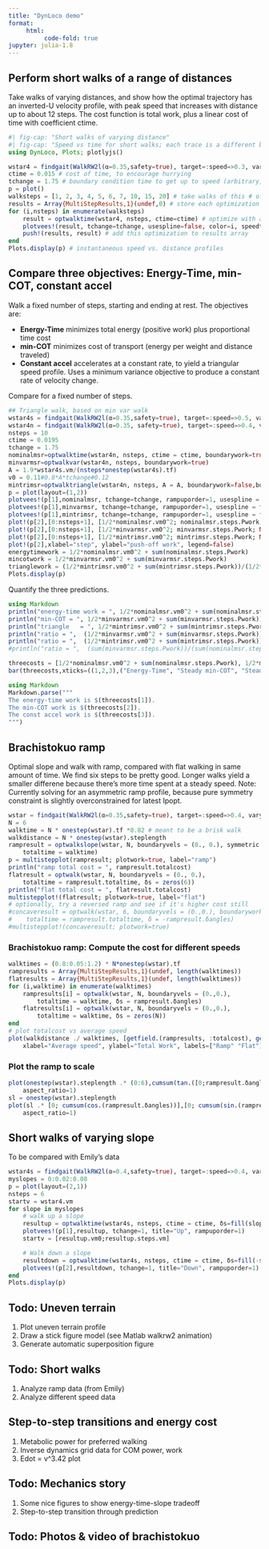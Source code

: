 ```yaml
---
title: "DynLoco demo"
format: 
     html:
          code-fold: true
jupyter: julia-1.8
---
```

## Perform short walks of a range of distances
Take walks of varying distances, and show how the optimal trajectory has an inverted-U 
velocity profile, with peak speed that increases with distance up to about 12 steps.
The cost function is total work, plus a linear cost of time with coefficient ctime.

```julia
#| fig-cap: "Short walks of varying distance"
#| fig-cap: "Speed vs time for short walks; each trace is a different bout distance"
using DynLoco, Plots; plotlyjs()

wstar4 = findgait(WalkRW2l(α=0.35,safety=true), target=:speed=>0.3, varying=:P)
ctime = 0.015 # cost of time, to encourage hurrying
tchange = 1.75 # boundary condition time to get up to speed (arbitrary, excluded from optimization) 
p = plot() 
walksteps = [1, 2, 3, 4, 5, 6, 7, 10, 15, 20] # take walks of this # of steps
results = Array{MultiStepResults,1}(undef,0) # store each optimization result here
for (i,nsteps) in enumerate(walksteps)
    result = optwalktime(wstar4, nsteps, ctime=ctime) # optimize with a cost of time
    plotvees!(result, tchange=tchange, usespline=false, color=i, speedtype=:shortwalks, rampuporder=1, markersize=2) # plot instantaneous body speed vs. time
    push!(results, result) # add this optimization to results array
end
Plots.display(p) # instantaneous speed vs. distance profiles
```
## Compare three objectives: Energy-Time, min-COT, constant accel
Walk a fixed number of steps, starting and ending at rest. The
objectives are:

* **Energy-Time** minimizes total energy (positive work) plus proportional time cost
* **min-COT** minimizes cost of transport (energy per weight and distance traveled)
* **Constant accel** accelerates at a constant rate, to yield a triangular speed profile. Uses a minimum variance objective to 
produce a constant rate of velocity change.

Compare for a fixed number of steps.
```julia
## Triangle walk, based on min var walk
wstar4s = findgait(WalkRW2l(α=0.35,safety=true), target=:speed=>0.5, varying=:P)
wstar4n = findgait(WalkRW2l(α=0.35, safety=true), target=:speed=>0.4, varying=:P)
nsteps = 10
ctime = 0.0195
tchange = 1.75
nominalmsr=optwalktime(wstar4n, nsteps, ctime = ctime, boundarywork=true) # to compare with our usual solution
minvarmsr=optwalkvar(wstar4n, nsteps, boundarywork=true)
A = 1.9*wstar4s.vm/(nsteps*onestep(wstar4s).tf)
v0 = 0.11#0.8*A*tchange#0.12
mintrimsr=optwalktriangle(wstar4n, nsteps, A = A, boundarywork=false,boundaryvels=(v0,v0))
p = plot(layout=(1,2))
plotvees!(p[1],nominalmsr, tchange=tchange, rampuporder=1, usespline = false, markershape=:circle,speedtype=:shortwalks)
plotvees!(p[1],minvarmsr, tchange=tchange, rampuporder=1, usespline = false,markershape=:circle, speedtype=:shortwalks)
plotvees!(p[1],mintrimsr, tchange=tchange, rampuporder=1, usespline = false,markershape=:circle, speedtype=:shortwalks, seriescolor=:auto)
plot!(p[2],[0:nsteps+1], [1/2*nominalmsr.vm0^2; nominalmsr.steps.Pwork; NaN],markershape=:circle,seriescolor=:auto)
plot!(p[2],[0:nsteps+1], [1/2*minvarmsr.vm0^2; minvarmsr.steps.Pwork; NaN],markershape=:circle,xticks=0:nsteps+1)
plot!(p[2],[0:nsteps+1], [1/2*mintrimsr.vm0^2; mintrimsr.steps.Pwork; NaN],markershape=:circle,xticks=0:nsteps+1,seriescolor=:auto)
plot!(p[2],xlabel="step", ylabel="push-off work", legend=false)
energytimework = 1/2*nominalmsr.vm0^2 + sum(nominalmsr.steps.Pwork)
mincotwork = 1/2*minvarmsr.vm0^2 + sum(minvarmsr.steps.Pwork)
trianglework = (1/2*mintrimsr.vm0^2 + sum(mintrimsr.steps.Pwork))/(1/2*nominalmsr.vm0^2 + sum(nominalmsr.steps.Pwork))
Plots.display(p)
```
Quantify the three predictions.
```julia
using Markdown
println("energy-time work = ", 1/2*nominalmsr.vm0^2 + sum(nominalmsr.steps.Pwork))
println("min-COT = ", 1/2*minvarmsr.vm0^2 + sum(minvarmsr.steps.Pwork))
println("triangle   = ", 1/2*mintrimsr.vm0^2 + sum(mintrimsr.steps.Pwork))
println("ratio = ",  (1/2*minvarmsr.vm0^2 + sum(minvarmsr.steps.Pwork))/(1/2*nominalmsr.vm0^2 + sum(nominalmsr.steps.Pwork)) )
println("ratio = ",  (1/2*mintrimsr.vm0^2 + sum(mintrimsr.steps.Pwork))/(1/2*nominalmsr.vm0^2 + sum(nominalmsr.steps.Pwork)) )
#println("ratio = ",  (sum(minvarmsr.steps.Pwork))/(sum(nominalmsr.steps.Pwork)) )

threecosts = [1/2*nominalmsr.vm0^2 + sum(nominalmsr.steps.Pwork), 1/2*minvarmsr.vm0^2 + sum(minvarmsr.steps.Pwork), 1/2*mintrimsr.vm0^2 + sum(mintrimsr.steps.Pwork)]
bar(threecosts,xticks=((1,2,3),("Energy-Time", "Steady min-COT", "Steady accel")),legend=false)
```

```julia
using Markdown
Markdown.parse("""
The energy-time work is $(threecosts[1]). 
The min-COT work is $(threecosts[2]).
The const accel work is $(threecosts[3]).
""")
```

## Brachistokuo ramp
Optimal slope and walk with ramp, compared with flat walking in same amount of time.
We find six steps to be pretty good. Longer walks yield a smaller differene because there's more time spent at a steady speed. 
Note: Currently solving for an asymmetric ramp profile, because pure symmetry constraint is slightly overconstrained for latest Ipopt.
```julia
wstar = findgait(WalkRW2l(α=0.35,safety=true), target=:speed=>0.4, varying=:P)
N = 6
walktime = N * onestep(wstar).tf *0.82 # meant to be a brisk walk
walkdistance = N * onestep(wstar).steplength
rampresult = optwalkslope(wstar, N, boundaryvels = (0., 0.), symmetric = false,
    totaltime = walktime)
p = multistepplot(rampresult; plotwork=true, label="ramp")
println("ramp total cost = ", rampresult.totalcost)
flatresult = optwalk(wstar, N, boundaryvels = (0., 0.),
    totaltime = rampresult.totaltime, δs = zeros(6))
println("flat total cost = ", flatresult.totalcost)
multistepplot!(flatresult; plotwork=true, label="flat")
# optionally, try a reversed ramp and see if it's higher cost still
#concaveresult = optwalk(wstar, 6, boundaryvels = (0.,0.), boundarywork=true,
#    totaltime = rampresult.totaltime, δ = -rampresult.δangles)
#multistepplot!(concaveresult; plotwork=true)
```
### Brachistokuo ramp: Compute the cost for different speeds
```julia
walktimes = (0.8:0.05:1.2) * N*onestep(wstar).tf
rampresults = Array{MultiStepResults,1}(undef, length(walktimes))
flatresults = Array{MultiStepResults,1}(undef, length(walktimes))
for (i,walktime) in enumerate(walktimes)
    rampresults[i] = optwalk(wstar, N, boundaryvels = (0.,0.),
        totaltime = walktime, δs = rampresult.δangles)
    flatresults[i] = optwalk(wstar, N, boundaryvels = (0.,0.),
        totaltime = walktime, δs = zeros(N))
end
# plot totalcost vs average speed
plot(walkdistance ./ walktimes, [getfield.(rampresults, :totalcost), getfield.(flatresults, :totalcost)],
    xlabel="Average speed", ylabel="Total Work", labels=["Ramp" "Flat"])
```

### Plot the ramp to scale
```julia
plot(onestep(wstar).steplength .* (0:6),cumsum(tan.([0;rampresult.δangles]).*onestep(wstar).steplength),
    aspect_ratio=1)
sl = onestep(wstar).steplength
plot(sl .* [0; cumsum(cos.(rampresult.δangles))],[0; cumsum(sin.(rampresult.δangles))].*sl,
    aspect_ratio=1)
```

## Short walks of varying slope
To be compared with Emily's data
```julia
wstar4s = findgait(WalkRW2l(α=0.4,safety=true), target=:speed=>0.4, varying=:P)
myslopes = 0:0.02:0.08
p = plot(layout=(2,1))
nsteps = 6
startv = wstar4.vm
for slope in myslopes
    # walk up a slope
    resultup = optwalktime(wstar4s, nsteps, ctime = ctime, δs=fill(slope, nsteps));
    plotvees!(p[1],resultup, tchange=1, title="Up", rampuporder=1)
    startv = [resultup.vm0;resultup.steps.vm]

    # Walk down a slope
    resultdown = optwalktime(wstar4s, nsteps, ctime = ctime, δs=fill(-slope, nsteps));
    plotvees!(p[2],resultdown, tchange=1, title="Down", rampuporder=1)
end
Plots.display(p)
```


## Todo: Uneven terrain
1. Plot uneven terrain profile
2. Draw a stick figure model (see Matlab walkrw2 animation)
3. Generate automatic superposition figure

## Todo: Short walks
1. Analyze ramp data (from Emily)
2. Analyze different speed data 

## Step-to-step transitions and energy cost
1. Metabolic power for preferred walking
2. Inverse dynamics grid data for COM power, work
3. Edot = v^3.42 plot

## Todo: Mechanics story
1. Some nice figures to show energy-time-slope tradeoff
2. Step-to-step transition through prediction

## Todo: Photos & video of brachistokuo